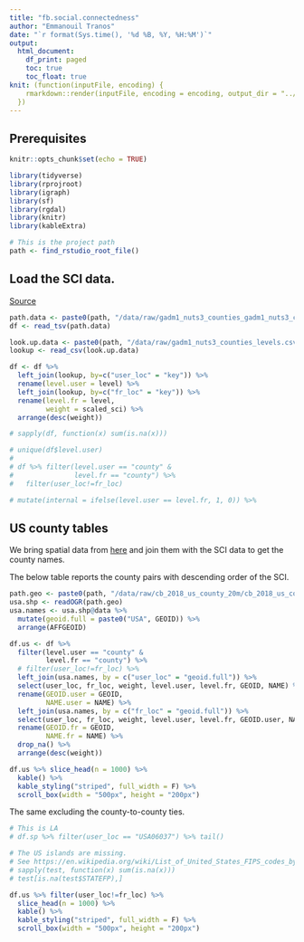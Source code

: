 ```yaml
---
title: "fb.social.connectedness"
author: "Emmanouil Tranos"
date: "`r format(Sys.time(), '%d %B, %Y, %H:%M')`"
output: 
  html_document:
    df_print: paged
    toc: true
    toc_float: true
knit: (function(inputFile, encoding) {
    rmarkdown::render(inputFile, encoding = encoding, output_dir = "../output")
  })
---
```


## Prerequisites  

```r
knitr::opts_chunk$set(echo = TRUE)

library(tidyverse)
library(rprojroot)
library(igraph)
library(sf)
library(rgdal)
library(knitr)
library(kableExtra)

# This is the project path
path <- find_rstudio_root_file()
```

## Load the SCI data.

[Source](https://data.humdata.org/dataset/social-connectedness-index)

```r

path.data <- paste0(path, "/data/raw/gadm1_nuts3_counties_gadm1_nuts3_counties_aug2020.tsv")
df <- read_tsv(path.data)

look.up.data <- paste0(path, "/data/raw/gadm1_nuts3_counties_levels.csv")
lookup <- read_csv(look.up.data)

df <- df %>% 
  left_join(lookup, by=c("user_loc" = "key")) %>% 
  rename(level.user = level) %>% 
  left_join(lookup, by=c("fr_loc" = "key")) %>% 
  rename(level.fr = level,
         weight = scaled_sci) %>% 
  arrange(desc(weight))

# sapply(df, function(x) sum(is.na(x)))

# unique(df$level.user)
# 
# df %>% filter(level.user == "county" &
#               level.fr == "county") %>% 
#   filter(user_loc!=fr_loc)

# mutate(internal = ifelse(level.user == level.fr, 1, 0)) %>% 
```

## US county tables

We bring spatial data from [here](https://www.census.gov/geographies/mapping-files/time-series/geo/carto-boundary-file.html) 
and join them with the SCI data to get the county names.

The below table reports the county pairs with descending order of the SCI.

```r
path.geo <- paste0(path, "/data/raw/cb_2018_us_county_20m/cb_2018_us_county_20m.shp")
usa.shp <- readOGR(path.geo)
usa.names <- usa.shp@data %>% 
  mutate(geoid.full = paste0("USA", GEOID)) %>% 
  arrange(AFFGEOID)

df.us <- df %>% 
  filter(level.user == "county" &
         level.fr == "county") %>% 
  # filter(user_loc!=fr_loc) %>% 
  left_join(usa.names, by = c("user_loc" = "geoid.full")) %>% 
  select(user_loc, fr_loc, weight, level.user, level.fr, GEOID, NAME) %>% 
  rename(GEOID.user = GEOID,
         NAME.user = NAME) %>% 
  left_join(usa.names, by = c("fr_loc" = "geoid.full")) %>% 
  select(user_loc, fr_loc, weight, level.user, level.fr, GEOID.user, NAME.user, GEOID, NAME) %>% 
  rename(GEOID.fr = GEOID,
         NAME.fr = NAME) %>% 
  drop_na() %>% 
  arrange(desc(weight)) 

df.us %>% slice_head(n = 1000) %>% 
  kable() %>% 
  kable_styling("striped", full_width = F) %>% 
  scroll_box(width = "500px", height = "200px")
```

The same excluding the county-to-county ties.

```r
# This is LA
# df.sp %>% filter(user_loc == "USA06037") %>% tail()

# The US islands are missing. 
# See https://en.wikipedia.org/wiki/List_of_United_States_FIPS_codes_by_county
# sapply(test, function(x) sum(is.na(x)))
# test[is.na(test$STATEFP),]

df.us %>% filter(user_loc!=fr_loc) %>% 
  slice_head(n = 1000) %>% 
  kable() %>% 
  kable_styling("striped", full_width = F) %>% 
  scroll_box(width = "500px", height = "200px")

```

